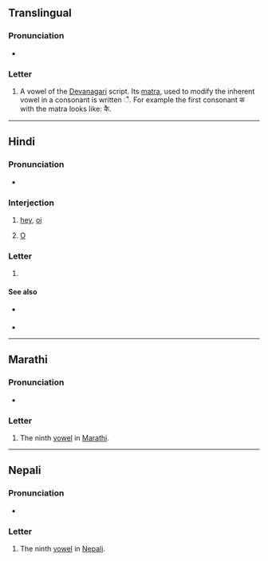 {{character info}}
==Translingual==

===Pronunciation===
* {{IPA|mul|/əj/|/aj/|/ɛ/|/æ/}} {{qualifier|varies by language, context, etc.}}

===Letter===
{{mul-Deva|ai}}

# A vowel of the [[Devanagari]] script. Its [[matra]], used to modify the inherent vowel in a consonant is written &#x0948;. For example the first consonant क with the matra looks like: कै.

----

==Hindi==

===Pronunciation===
* {{hi-IPA}}

===Interjection===
{{hi-interj|ur=اے}}

# [[hey]], [[oi]]
#: {{hi-x|'''ऐ''', कहाँ जा रहा है बे?|'''Hey''', where do you think you're going, punk?|lit='''Hey''', where are [you] going hey?}}
# [[O]]
#: {{syn|hi|हे}}

===Letter===
{{head|hi|letter}}

# {{n-g|the ninth [[vowel]] in [[Hindi]]}}

====See also====
* {{sense|matra}} {{l|hi|ै}}
* {{list:Devanagari script letters/hi}}

----

==Marathi==

===Pronunciation===
* {{IPA|mr|/əi/}}

===Letter===
{{head|mr|letter}}

# The ninth [[vowel]] in [[Marathi]].
----
==Nepali==

===Pronunciation===
* {{ne-IPA}}

===Letter===
{{head|ne|letter}}

# The ninth [[vowel]] in [[Nepali]].